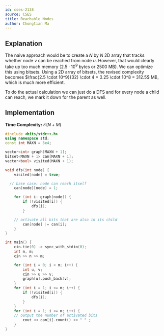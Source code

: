 ```yaml
---
id: cses-2138
source: CSES
title: Reachable Nodes
author: Chongtian Ma
---
```


## Explanation

The naive approach would be to create a $N$ by $N$ 2D array that tracks whether
node $v$ can be reached from node $u$. However, that would clearly take up too
much memory ($2.5 \cdot 10^9$ bytes or $2500$ MB). We can optimize this using
bitsets. Using a 2D array of bitsets, the revised complexity becomes
$\frac{2.5 \cdot 10^9}{32} \cdot 4 = 3.25 \cdot 10^8 = 312.5$ MB, which is much
more efficient.

To do the actual calculation we can just do a DFS and for every node a child can
reach, we mark it down for the parent as well.

## Implementation

**Time Complexity:** $\mathcal{O}(N + M)$

<LanguageSection>

<CPPSection>

```cpp
#include <bits/stdc++.h>
using namespace std;
const int MAXN = 5e4;

vector<int> graph[MAXN + 1];
bitset<MAXN + 1> can[MAXN + 1];
vector<bool> visited(MAXN + 1);

void dfs(int node) {
	visited[node] = true;

  // base case: node can reach itself
	can[node][node] = 1;

	for (int i: graph[node]) {
		if (!visited[i]) {
			dfs(i);
		}

    // activate all bits that are also in its child
		can[node] |= can[i];
	}
}

int main() {
	cin.tie(0) -> sync_with_stdio(0);
	int n, m;
	cin >> n >> m;

	for (int i = 0; i < m; i++) {
		int u, v;
		cin >> u >> v;
		graph[u].push_back(v);
	}
	for (int i = 1; i <= n; i++) {
		if (!visited[i]) {
			dfs(i);
		}
	}
	for (int i = 1; i <= n; i++) {
    // output the number of activated bits
		cout << can[i].count() << " " ;
	}
}
```

</CPPSection>

</LanguageSection>
